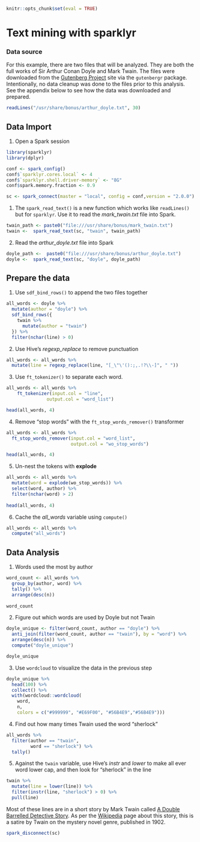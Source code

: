 ```r
knitr::opts_chunk$set(eval = TRUE)
```

# Text mining with sparklyr

### Data source

For this example, there are two files that will be analyzed.  They are both the full works of Sir Arthur Conan Doyle and Mark Twain.  The files were downloaded from the [Gutenberg Project](https://www.gutenberg.org/) site via the `gutenbergr` package.  Intentionally, no data cleanup was done to the files prior to this analysis.  See the appendix below to see how the data was downloaded and prepared.

```r
readLines("/usr/share/bonus/arthur_doyle.txt", 30) 
```


## Data Import

1. Open a Spark session
```r
library(sparklyr)
library(dplyr)

conf <- spark_config()
conf$`sparklyr.cores.local` <- 4
conf$`sparklyr.shell.driver-memory` <- "8G"
conf$spark.memory.fraction <- 0.9

sc <- spark_connect(master = "local", config = conf,version = "2.0.0")
```


1. The `spark_read_text()` is a new function which works like `readLines()` but for `sparklyr`. Use it to read the *mark_twain.txt* file into Spark.
```r
twain_path <- paste0("file:///usr/share/bonus/mark_twain.txt")
twain <-  spark_read_text(sc, "twain", twain_path) 
```

2. Read the *arthur_doyle.txt* file into Spark
```r
doyle_path <-  paste0("file:///usr/share/bonus/arthur_doyle.txt")
doyle <-  spark_read_text(sc, "doyle", doyle_path) 
```


## Prepare the data

1. Use `sdf_bind_rows()` to append the two files together
```r
all_words <- doyle %>%
  mutate(author = "doyle") %>%
  sdf_bind_rows({
    twain %>%
      mutate(author = "twain")
  }) %>%
  filter(nchar(line) > 0)
```

2. Use Hive's *regexp_replace* to remove punctuation
```r
all_words <- all_words %>%
  mutate(line = regexp_replace(line, "[_\"\'():;,.!?\\-]", " ")) 
```

3. Use `ft_tokenizer()` to separate each word. 
```r
all_words <- all_words %>%
    ft_tokenizer(input.col = "line",
               output.col = "word_list")

head(all_words, 4)
```

4. Remove "stop words" with the `ft_stop_words_remover()` transformer
```r
all_words <- all_words %>%
  ft_stop_words_remover(input.col = "word_list",
                        output.col = "wo_stop_words")

head(all_words, 4)
```

5. Un-nest the tokens with **explode** 
```r
all_words <- all_words %>%
  mutate(word = explode(wo_stop_words)) %>%
  select(word, author) %>%
  filter(nchar(word) > 2)
  
head(all_words, 4)
```

6. Cache the *all_words* variable using `compute()`  
```r
all_words <- all_words %>%
  compute("all_words")
```


## Data Analysis

1. Words used the most by author

```r
word_count <- all_words %>%
  group_by(author, word) %>%
  tally() %>%
  arrange(desc(n)) 
  
word_count
```

2. Figure out which words are used by Doyle but not Twain

```r
doyle_unique <- filter(word_count, author == "doyle") %>%
  anti_join(filter(word_count, author == "twain"), by = "word") %>%
  arrange(desc(n)) %>%
  compute("doyle_unique")

doyle_unique
```

3. Use `wordcloud` to visualize the data in the previous step
```r
doyle_unique %>%
  head(100) %>%
  collect() %>%
  with(wordcloud::wordcloud(
    word, 
    n,
    colors = c("#999999", "#E69F00", "#56B4E9","#56B4E9")))
```

4. Find out how many times Twain used the word "sherlock"
```r

all_words %>%
  filter(author == "twain",
         word == "sherlock") %>%
  tally()
```

5. Against the `twain` variable, use Hive's *instr* and *lower* to make all ever word lower cap, and then look for "sherlock" in the line
```r

twain %>%
  mutate(line = lower(line)) %>%
  filter(instr(line, "sherlock") > 0) %>%
  pull(line)

```

Most of these lines are in a short story by Mark Twain called [A Double Barrelled Detective Story](https://www.gutenberg.org/files/3180/3180-h/3180-h.htm#link2H_4_0008). As per the [Wikipedia](https://en.wikipedia.org/wiki/A_Double_Barrelled_Detective_Story) page about this story, this is a satire by Twain on the mystery novel genre, published in 1902.


```r
spark_disconnect(sc)
```
